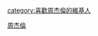 {{Userbox
  |border-c = #000000
  |border-s = 1
  |id-c     = #FFFFFF
  |id-s     = 12
  |id-fc    = #000000
  |info-c   = #87CEFA
  |info-s   = 8
  |info-fc  = #FFFF
  |id       = [[File:Jay Chou in Seoul.jpg|45px]]
  |info     = 這位用戶是'''[[周杰倫]]'''的歌迷。
}}
<includeonly>[[category:喜歡周杰倫的維基人]]</includeonly>
<noinclude>[[Category:藝人用戶框模板‎|周杰倫]]</noinclude>